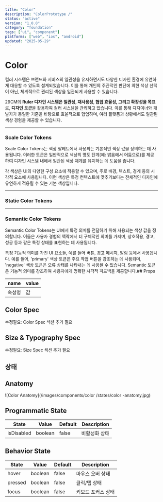 ```yaml
---
title: "Color"
description: "ColorPrototype /"
status: "active"
version: "1.0.0"
category: "foundation"
tags: ["ui", "component"]
platforms: ["web", "ios", "android"]
updated: "2025-05-29"
---
```


# Color 

컬러 시스템은 브랜드와 서비스의 일관성을 유지하면서도 
다양한 디자인 환경에 유연하게 대응할 수 있도록 설계되었습니다. 이를 통해 개인의 주관적인 판단에 의한 색상 선택이 아닌, 체계적으로 관리된 색상을 일관되게 사용할 수 있습니다.

29CM의 **Ruler 디자인 시스템은 일관성, 재사용성, 협업 효율성, 
그리고 확장성을 목표**로, **디자인 토큰**을 활용하여 컬러 시스템을 관리하고 있습니다. 
이를 통해 디자이너와 개발자가 동일한 기준을 바탕으로 효율적으로 협업하며, 
여러 플랫폼과 상황에서도 일관된 색상 경험을 제공할 수 있습니다.

---

### Scale Color Tokens

Scale Color Tokens는 색상 팔레트에서 사용되는 기본적인 색상 값을 정의하는 데 사용됩니다. 
이러한 토큰은 일반적으로 색상의 명도 단계(예: 밝음에서 어둠으로)를 제공하여 디자인 시스템 내에서 일관된 색상 체계를 유지하는 데 도움을 줍니다.

각 색상은 UI의 다양한 구성 요소에 적용할 수 있으며, 주로 배경, 텍스트, 경계 등의 시각적 요소에 사용됩니다. 
이런 색상은 특정 컨텍스트에 맞추기보다는 전체적인 디자인에 유연하게 적용될 수 있는 기본 색상입니다.

---

### Static Color Tokens

---

### Semantic Color Tokens

Semantic Color Tokens는 UI에서 특정 의미를 전달하기 위해 사용되는 색상 값을 정의합니다. 
이들은 사용자 경험의 맥락에서 더 구체적인 의미를 가지며, 상호작용, 경고, 성공 등과 같은 특정 상태를 표현하는 데 사용됩니다.

 특정 기능적 의미를 가진 UI 요소들, 예를 들어 버튼, 경고 메시지, 알림 등에서 사용됩니다. 예를 들어, 'primary' 색상 토큰은 주요 작업 버튼을 강조하는 데 사용되며, 
 'negative' 색상 토큰은 오류 상태를 나타내는 데 사용될 수 있습니다. Semantic 토큰은 기능적 의미를 강조하여 사용자에게 명확한 시각적 피드백을 제공합니다.## Props

| name | value |
| --- | --- |
| 속성명 | 값 |

## Color Spec

수정필요: Color Spec 섹션 추가 필요

## Size & Typography Spec

수정필요: Size Spec 섹션 추가 필요

## 상태

## Anatomy

![Color  Anatomy](/images/components/color /states/color -anatomy.jpg)

## Programmatic State

| State | Value | Default | Description |
| --- | --- | --- | --- |
| isDisabled | boolean | false | 비활성화 상태 |

## Behavior State

| State | Value | Default | Description |
| --- | --- | --- | --- |
| hover | boolean | false | 마우스 오버 상태 |
| pressed | boolean | false | 클릭/탭 상태 |
| focus | boolean | false | 키보드 포커스 상태 |

